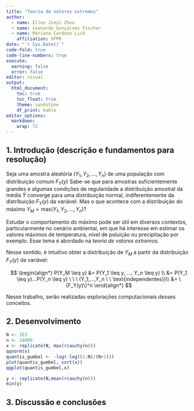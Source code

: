 ```yaml
---
title: "Teoria de valores extremos"
author: 
  - name: Ellen Jieyi Zhou
  - name: Leonardo Gonçalves Fischer
  - name: Mariana Cardozo Lick
    affiliation: UFPR
date: "`r Sys.Date()`"
code-fold: true
code-line-numbers: true
execute: 
  warning: false
  error: false
editor: visual
output: 
  html_document:
    toc: true
    toc_float: true
    theme: sandstone
    df_print: kable
editor_options: 
  markdown: 
    wrap: 72
---
```


## 1. Introdução (descrição e fundamentos para resolução)

Seja uma amostra aleatória $(Y_1, Y_2, ..., Y_n)$ de uma população com distribuição comum $F_Y(y)$ Sabe-se que para amostras suficientemente grandes e algumas condições de regularidade a distribuição amostral da média $\bar Y$
converge para uma distribuição normal, indiferentemente da distribuição
$F_Y(y)$ da variável. Mas o que acontece com a distribuição do máximo
$Y_M = \text{max}(Y_1, Y_2, ..., Y_n)$?

Estudar o comportamento do máximo pode ser útil em diversos contextos,
particularmente no cenário ambiental, em que há interesse em estimar os
valores máximos de temperatura, nível de poluição ou precipitação por
exemplo. Esse tema é abordado na *teoria de valores extremos*.

Nesse sentido, é intuitivo obter a distribuição de $Y_M$ a partir da distribuição $F_Y(y)$ da variável:

$$
\begin{align*}
P(Y_M \leq y) &= P(Y_1 \leq y, ..., Y_n \leq y) \\
&= P(Y_1 \leq y)...P(Y_n \leq y) \ \ \ (Y_1,...,Y_n \ \ \text{independentes})\\
&= \{F_Y(y)\}^n
\end{align*}
$$

Nesse trabalho, serão realizadas explorações computacionais desses
conceitos.

## 2. Desenvolvimento

```r

N <- 1E3
n <- 10000
x <- replicate(N, max(rcauchy(n)))
qqnorm(x)
quantis_gumbel <- -log(-log((1:N)/(N+1)))
plot(quantis_gumbel, sort(x))
qqplot(quantis_gumbel,x)

y <- replicate(N,mean(rcauchy(n)))
min(y)


```

## 3. Discussão e conclusões

